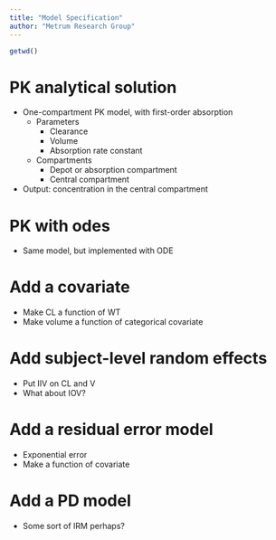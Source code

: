 ```yaml
---
title: "Model Specification"
author: "Metrum Research Group"
---
```


```r
getwd()
```


# PK analytical solution

- One-compartment PK model, with first-order absorption
  - Parameters
    - Clearance
    - Volume
    - Absorption rate constant
  - Compartments
    - Depot or absorption compartment
    - Central compartment
- Output: concentration in the central compartment


# PK with odes

- Same model, but implemented with ODE

# Add a covariate

- Make CL a function of WT
- Make volume a function of categorical covariate

# Add subject-level random effects 

- Put IIV on CL and V
- What about IOV?

# Add a residual error model

- Exponential error
- Make a function of covariate


# Add a PD model

- Some sort of IRM perhaps?
















